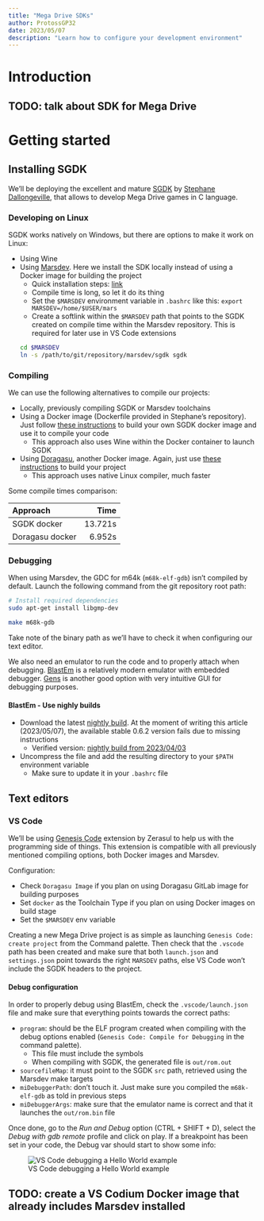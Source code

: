 ```yaml
---
title: "Mega Drive SDKs"
author: ProtossGP32
date: 2023/05/07
description: "Learn how to configure your development environment"
---
```

# Introduction

:::{.callout-warning}
## TODO: talk about SDK for Mega Drive
:::

# Getting started
## Installing SGDK

We'll be deploying the excellent and mature [SGDK](https://github.com/Stephane-D/SGDK) by [Stephane Dallongeville](https://github.com/Stephane-D), that allows to develop Mega Drive games in C language.

### Developing on Linux

SGDK works natively on Windows, but there are options to make it work on Linux:

-   Using Wine
-   Using [Marsdev](https://github.com/andwn/marsdev). Here we install the SDK locally instead of using a Docker image for building the project
    - Quick installation steps: [link](https://github.com/andwn/marsdev#too-long-didnt-read-i-just-want-to-use-sgdk-on-linux)
    - Compile time is long, so let it do its thing
    - Set the `$MARSDEV` environment variable in `.bashrc` like this: `export MARSDEV=/home/$USER/mars`
    - Create a softlink within the `$MARSDEV` path that points to the SGDK created on compile time within the Marsdev repository. This is required for later use in VS Code extensions

    ```.bash
    cd $MARSDEV
    ln -s /path/to/git/repository/marsdev/sgdk sgdk
    ```

### Compiling
We can use the following alternatives to compile our projects:

-   Locally, previously compiling SGDK or Marsdev toolchains
-   Using a Docker image (Dockerfile provided in Stephane's repository). Just follow [these instructions](https://github.com/Stephane-D/SGDK#docker) to build your own SGDK docker image and use it to compile your code
    -   This approach also uses Wine within the Docker container to launch SGDK
-   Using [Doragasu](https://gitlab.com/doragasu/docker-sgdk), another Docker image. Again, just use [these instructions](https://gitlab.com/doragasu/docker-sgdk/-/tree/master/#building-an-sgdk-project) to build your project
    -   This approach uses native Linux compiler, much faster

Some compile times comparison:

| Approach        |    Time |
|:----------------|--------:|
| SGDK docker     | 13.721s |
| Doragasu docker |  6.952s |

### Debugging
When using Marsdev, the GDC for m64k (`m68k-elf-gdb`) isn't compiled by default. Launch the following command from the git repository root path:

```.bash
# Install required dependencies
sudo apt-get install libgmp-dev

make m68k-gdb
```

Take note of the binary path as we'll have to check it when configuring our text editor.

We also need an emulator to run the code and to properly attach when debugging. [BlastEm](https://retrodev.com/blastem) is a relatively modern emulator with embedded debugger. [Gens](http://www.gens.me/) is another good option with very intuitive GUI for debugging purposes.

#### BlastEm - Use nighly builds

- Download the latest [nightly build](https://www.retrodev.com/blastem/nightlies/). At the moment of writing this article (2023/05/07), the available stable 0.6.2 version fails due to missing instructions
    - Verified version: [nightly build from 2023/04/03](https://www.retrodev.com/blastem/nightlies/blastem64-0.6.3-pre-ab3d8759da08.tar.gz)
- Uncompress the file and add the resulting directory to your `$PATH` environment variable
    - Make sure to update it in your `.bashrc` file

## Text editors
### VS Code

We'll be using [Genesis Code](https://marketplace.visualstudio.com/items?itemName=zerasul.genesis-code) extension by Zerasul to help us with the programming side of things. This extension is compatible with all previously mentioned compiling options, both Docker images and Marsdev.

Configuration:

- Check `Doragasu Image` if you plan on using Doragasu GitLab image for building purposes
- Set `docker` as the Toolchain Type if you plan on using Docker images on build stage
- Set the `$MARSDEV` env variable

Creating a new Mega Drive project is as simple as launching `Genesis Code: create project` from the Command palette. Then check that the `.vscode` path has been created and make sure that both `launch.json` and `settings.json` point towards the right `MARSDEV` paths, else VS Code won't include the SGDK headers to the project.

#### Debug configuration
In order to properly debug using BlastEm, check the `.vscode/launch.json` file and make sure that everything points towards the correct paths:

- `program`: should be the ELF program created when compiling with the debug options enabled (`Genesis Code: Compile for Debugging` in the command palette).
    - This file must include the symbols
    - When compiling with SGDK, the generated file is `out/rom.out`

- `sourcefileMap`: it must point to the SGDK `src` path, retrieved using the Marsdev make targets
- `miDebuggerPath`: don't touch it. Just make sure you compiled the `m68k-elf-gdb` as told in previous steps
- `miDebuggerArgs`: make sure that the emulator name is correct and that it launches the `out/rom.bin` file

Once done, go to the _Run and Debug_ option (CTRL + SHIFT + D), select the _Debug with gdb remote_ profile and click on play. If a breakpoint has been set in your code, the Debug var should start to show some info:

![VS Code debugging a Hello World example](../../images/retro-sdks/sega/megadrive-vs-code-debugging.png)

:::{.callout-warning}
## TODO: create a VS Codium Docker image that already includes Marsdev installed
:::

```.lua
```